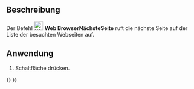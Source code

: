 <languages/>

{{Docnav/de
|[[Web_BrowserBack/de|BrowserVorherigeSeite]]
|[[Web_BrowserRefresh/de|BrowserAktualisieren]]
|[[Web_Workbench/de|Web]]
|IconL=Web_BrowserBack.svg
|IconR=Web_BrowserRefresh.svg
|IconC=Workbench_Web.svg
}}

{{GuiCommand/de
|Name=Web BrowserNext
|Name/de=Web BrowserNächsteSeite
|MenuLocation=
|Workbenches=[[Web_Workbench/de|Web]], [[Start_Workbench/de|Start]]
|SeeAlso=
}}

==Beschreibung==

Der Befehl [[Image:Web_BrowserNext.svg|24px]] '''Web BrowserNächsteSeite''' ruft die nächste Seite auf der Liste der besuchten Webseiten auf.

==Anwendung==

# Schaltfläche {{Button|[[Image:Web_BrowserNext.svg|16px]] [[Web_BrowserNext/de|Nächste Seite]]}} drücken.


{{Docnav/de
|[[Web_BrowserBack/de|BrowserVorherigeSeite]]
|[[Web_BrowserRefresh/de|BrowserAktualisieren]]
|[[Web_Workbench/de|Web]]
|IconL=Web_BrowserBack.svg
|IconR=Web_BrowserRefresh.svg
|IconC=Workbench_Web.svg
}}

{{Web Tools navi{{#translation:}}}}
{{Userdocnavi{{#translation:}}}}